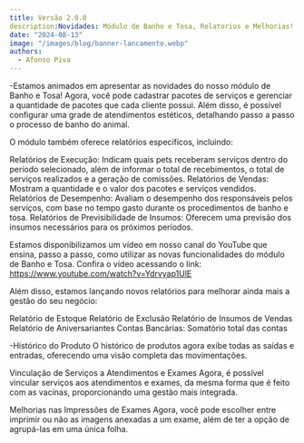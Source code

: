 ```yaml
---
title: Versão 2.0.0
description:Novidades: Módulo de Banho e Tosa, Relatorios e Melhorias!
date: "2024-08-13"
image: "/images/blog/banner-lancamento.webp"
authors:
  - Afonso Piva
---
```


-Estamos animados em apresentar as novidades do nosso módulo de Banho e Tosa! Agora, você pode cadastrar pacotes de serviços e gerenciar a quantidade de pacotes que cada cliente possui. Além disso, é possível configurar uma grade de atendimentos estéticos, detalhando passo a passo o processo de banho do animal.

O módulo também oferece relatórios específicos, incluindo:

Relatórios de Execução: Indicam quais pets receberam serviços dentro do período selecionado, além de informar o total de recebimentos, o total de serviços realizados e a geração de comissões.
Relatórios de Vendas: Mostram a quantidade e o valor dos pacotes e serviços vendidos.
Relatórios de Desempenho: Avaliam o desempenho dos responsáveis pelos serviços, com base no tempo gasto durante os procedimentos de banho e tosa.
Relatórios de Previsibilidade de Insumos: Oferecem uma previsão dos insumos necessários para os próximos períodos.

Estamos disponibilizamos um vídeo em nosso canal do YouTube que ensina, passo a passo, como utilizar as novas funcionalidades do módulo de Banho e Tosa. Confira o vídeo acessando o link: https://www.youtube.com/watch?v=Ydrvyap1UlE

Além disso, estamos lançando novos relatórios para melhorar ainda mais a gestão do seu negócio:

Relatório de Estoque
Relatório de Exclusão
Relatório de Insumos de Vendas
Relatório de Aniversariantes
Contas Bancárias: Somatório total das contas

-Histórico do Produto
O histórico de produtos agora exibe todas as saídas e entradas, oferecendo uma visão completa das movimentações.

Vinculação de Serviços a Atendimentos e Exames
Agora, é possível vincular serviços aos atendimentos e exames, da mesma forma que é feito com as vacinas, proporcionando uma gestão mais integrada.

Melhorias nas Impressões de Exames
Agora, você pode escolher entre imprimir ou não as imagens anexadas a um exame, além de ter a opção de agrupá-las em uma única folha.